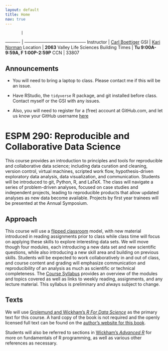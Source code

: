 ```yaml
---
layout: default
title: Home
nav: true
---
```



           |    
---------- | ------------------------------------------
Instructor | [Carl Boettiger](http://carlboettiger.info) <a href="mailto:cboettig@gmail.com" title="email"><i class="fa fa-envelope"></i></a><a href="https://twitter.com/cboettig" title="Twitter"><i class="fa fa-twitter"></i></a> <a href="https://github.com/cboettig" title="GitHub"><i class="fa fa-github"></i></a>
GSI        | [Kari Norman](mailto:kari.norman.314@gmail.com) <a href="mailto:kari.norman.314@gmail.com" title="email"><i class="fa fa-envelope"></i></a><a href="https://github.com/karinorman" title="GitHub"><i class="fa fa-github"></i></a>
Location   | **2063** Valley Life Sciences Building
Times      | **Tu 9:00A-9:59A, F 1:00P-2:59P**
CCN        | 33807


## Announcements

- You will need to bring a laptop to class.  Please contact me if this will be an issue.

- Have RStudio, the `tidyverse` R package, and git installed before class. Contact myself or the GSI with any issues.

- Also, you will need to register for a (free) account at GitHub.com, and let us know your GitHub username [here](https://docs.google.com/a/berkeley.edu/forms/d/e/1FAIpQLScGfha3l_l8sBRgOILbEflGlChOOqvg44sXOa5ZVgsbRPMpIg/viewform)


# ESPM 290: Reproducible and Collaborative Data Science

This course provides an introduction to principles and tools for
reproducible and collaborative data science; including data curation
and cleaning, version control, virtual machines, scripted work flow,
hypothesis-driven exploratory data analysis, data visualization,
and communication. Students will be introduced to git, Python, R,
and LaTeX. The class will navigate a series of problem-driven
analyses, focused on case studies and independent projects, leading to
reproducible products that allow updated analyses as new data become
available. Projects by first year trainees will be presented at the
Annual Symposium.

## Approach

This course will use a [flipped classroom](https://en.wikipedia.org/wiki/Flipped_classroom) model, with new material
introduced in reading assignments prior to class while class time will
focus on applying these skills to explore interesting data sets. We
will move though four modules, each introducing a new data set and
new scientific questions, while also introducing a new skill area and 
building on previous skills. Students will be expected to work collaboratively
in and out of class, and course content and grading will emphasize
communication and reproducibility of an analysis as much as scientific
or technical completeness.  The [Course Syllabus](https://ds421.github.io/rcds/syllabus.html)
provides an overview of the modules and topics covered as well as links
to weekly reading, assignments, and any lecture material.  This syllabus
is preliminary and always subject to change.

## Texts

We will use [Grolemund and Wickham's *R For Data Science*](http://amzn.to/2aHLAQ1) 
as the primary text for this course. A hard copy of the book is not
required and the openly licensed full text can be found on the [author's website for this book](http://r4ds.had.co.nz/).

Students will also be referred to sections in [Wickham's *Advanced R*](http://adv-r.had.co.nz/) for more on 
fundamentals of R programming, as well as various other references as necessary.

